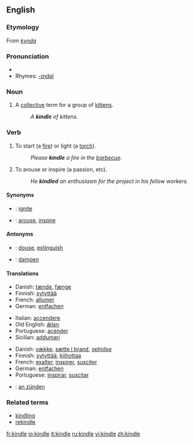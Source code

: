 {{was wotd|2006|October|3}}
==English==

===Etymology===
From {{ON.}} ''[[kynda]]''

===Pronunciation===
*{{audio|en-us-kindle.ogg|Audio (US)}}
*Rhymes: [[Rhymes:English:-ɪndəl|-ɪndəl]]

===Noun===
{{en-noun}}

# {{obsolete}} A [[collective]] term for a group of [[kitten]]s.
#:''A '''kindle''' of kittens.''

===Verb===
{{en-verb|kindl|ing}}

# {{transitive}} To start (a [[fire]]) or light (a [[torch]]).
#:''Please '''kindle''' a fire in the [[barbecue]].''
# {{transitive}} To arouse or inspire (a passion, etc).
#:''He '''kindled''' an enthusiasm for the project in his fellow workers.''

====Synonyms====
*{{italbrac|to start a fire}}: [[ignite]]
*{{italbrac|to arouse}}: [[arouse]], [[inspire]]

====Antonyms====
*{{italbrac|to start a fire}}: [[douse]], [[extinguish]]
*{{italbrac|to arouse}}: [[dampen]]

====Translations====
{{trans-top|to start (a fire)}}
*Danish: [[tænde]], [[fænge]]
*Finnish: [[sytyttää]]
*French: [[allumer]]
*German: [[entfachen]]
{{trans-mid}}
*Italian: [[accendere]]
*Old English: [[ælan|ǣlan]]
*Portuguese: [[acender]]
*Sicilian: [[addumari]]
{{trans-bottom}}

{{trans-top|to arouse}}
*Danish: [[vække]], [[sætte i brand]], [[ophidse]]
*Finnish: [[sytyttää]], [[kiihottaa]]
*French: [[exalter]], [[inspirer]], [[susciter]]
*German: [[entfachen]]
*Portuguese: [[inspirar]], [[suscitar]]
{{trans-mid}}
{{trans-bottom}}

{{checktrans}}
*{{ttbc|German}}: [[an zünden]]

===Related terms===
*[[kindling]]
*[[rekindle]]

[[fr:kindle]]
[[io:kindle]]
[[it:kindle]]
[[ru:kindle]]
[[vi:kindle]]
[[zh:kindle]]